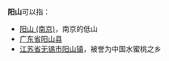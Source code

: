 '''阳山'''可以指：
*[[阳山_(南京)|阳山 (南京)]]，南京的低山
*[[广东省|广东省]][[阳山县|阳山县]]
*[[江苏省|江苏省]][[无锡市|无锡市]][[阳山镇|阳山镇]]，被誉为中国水蜜桃之乡
{{disambig|Y|Cat=二字地名消歧义}}